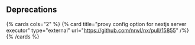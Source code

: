 ## Deprecations

{% cards cols="2" %}
{% card title="proxy config option for nextjs server executor" type="external" url="https://github.com/nrwl/nx/pull/15855" /%}
{% /cards %}
